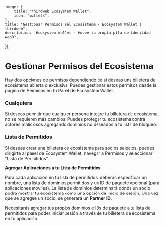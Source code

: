 
	image: {
		title: "thirdweb Ecosystem Wallet",
		icon: "wallets",
	},
	title: "Gestionar Permisos del Ecosistema - Ecosystem Wallet | thirdweb",
	description: "Ecosystem Wallet - Posee tu propia pila de identidad web3",
});

# Gestionar Permisos del Ecosistema

Hay dos opciones de permisos dependiendo de si deseas una billetera de ecosistema abierta o exclusiva. Puedes gestionar estos permisos desde la página de Permisos en tu Panel de Ecosystem Wallet.

<DocImage src={EcosystemWalletPermissions} />

### Cualquiera

Si deseas permitir que cualquier persona integre tu billetera de ecosistema, no se requieren más cambios. Puedes proteger tu ecosistema contra actores maliciosos agregando dominios no deseados a tu lista de bloqueo.

### Lista de Permitidos

Si deseas crear una billetera de ecosistema para socios selectos, puedes dirigirte al panel de Ecosystem Wallet, navegar a Permisos y seleccionar "Lista de Permitidos".

**Agregar Aplicaciones a tu Lista de Permitidos**

Para cada aplicación en tu lista de permitidos, deberás especificar un nombre, una lista de dominios permitidos y un ID de paquete opcional (para aplicaciones móviles). La lista de dominios determinará dónde un socio podrá mostrar tu ecosistema como una opción de inicio de sesión. Una vez que se agregue un socio, se generará un **Partner ID**.

<Callout title="Agregar tu propia aplicación como socio" variant="info">
	Necesitarás agregar tus propios dominios e IDs de paquete a tu lista de permitidos para poder iniciar sesión a través de tu billetera de ecosistema en tu aplicación.
</Callout>

<DocImage src={AddAPartner} />
